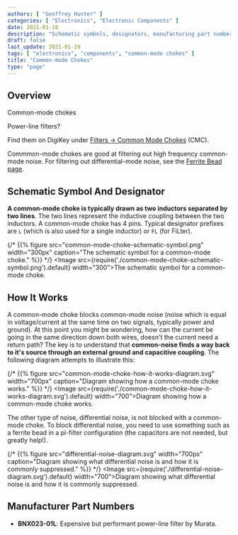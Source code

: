 ```yaml
---
authors: [ "Geoffrey Hunter" ]
categories: [ "Electronics", "Electronic Components" ]
date: 2021-01-18
description: "Schematic symbols, designators, manufacturing part numbers are more info about common-mode chokes."
draft: false
last_update: 2021-01-19
tags: [ "electronics", "components", "common-mode chokes" ]
title: "Common-mode Chokes"
type: "page"
---
```


<WarningIsNotes />

## Overview

Common-mode chokes 

Power-line filters?

Find them on DigiKey under [Filters -> Common Mode Chokes](https://www.digikey.co.nz/products/en/filters/common-mode-chokes/839) (CMC).

Commmon-mode chokes are good at filtering out high frequency common-mode noise. For filtering out differential-mode noise, see the [Ferrite Bead page](/electronics/components/ferrite-beads/).

## Schematic Symbol And Designator

**A common-mode choke is typically drawn as two inductors separated by two lines**. The two lines represent the inductive coupling between the two inductors. A common-mode choke has 4 pins. Typical designator prefixes are `L` (which is also used for a single inductor) or `FL` (for FiLter).

{/* {{% figure src="common-mode-choke-schematic-symbol.png" width="300px" caption="The schematic symbol for a common-mode choke." %}} */}
<Image src={require('./common-mode-choke-schematic-symbol.png').default} width="300">The schematic symbol for a common-mode choke.</Image>

## How It Works

A common-mode choke blocks common-mode noise (noise which is equal in voltage/current at the same time on two signals, typically power and ground). At this point you might be wondering, how can the current be going in the same direction down both wires, doesn't the current need a return path? The key is to understand that **common-noise finds a way back to it's source through an external ground and capacitive coupling**. The following diagram attempts to illustrate this: 

{/* {{% figure src="common-mode-choke-how-it-works-diagram.svg" width="700px" caption="Diagram showing how a common-mode choke works." %}} */}
<Image src={require('./common-mode-choke-how-it-works-diagram.svg').default} width="700">Diagram showing how a common-mode choke works.</Image>

The other type of noise, differential noise, is not blocked with a common-mode choke. To block differential noise, you need to use something such as a ferrite bead in a pi-filter configuration (the capacitors are not needed, but greatly help!).

{/* {{% figure src="differential-noise-diagram.svg" width="700px" caption="Diagram showing what differential noise is and how it is commonly suppressed." %}} */}
<Image src={require('./differential-noise-diagram.svg').default} width="700">Diagram showing what differential noise is and how it is commonly suppressed.</Image>

## Manufacturer Part Numbers

* **BNX023-01L**: Expensive but performant power-line filter by Murata. 